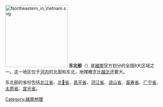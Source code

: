 {{unreferenced|time=2016-01-14T13:55:57+00:00}}
[[File:Northeastern_in_Vietnam.svg|200px]]
'''东北部'''（{{lang|vi|Vùng Đông Bắc}}）是[[越南|越南]]官方划分的全国8大区域之一。这一地区位于[[河内|河内]]的北面和东北，地理概念比[[越南北部|越北]]还要大。

东北部的省份包括[[北江省|北江省]]、[[北𣴓省|北𣴓省]]、[[高平省|高平省]]、[[河江省|河江省]]、[[谅山省|谅山省]]、[[富寿省|富寿省]]、[[广宁省|广宁省]]、[[太原省|太原省]]、[[宣光省|宣光省]]。

{{越南东北部之县市镇区域划分}}
{{越南地理區劃}}

[[Category:越南地理|Category:越南地理]]